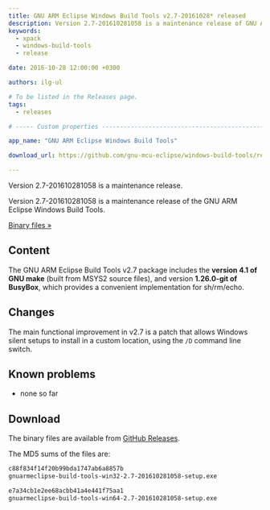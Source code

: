 ```yaml
---
title: GNU ARM Eclipse Windows Build Tools v2.7-20161028* released
description: Version 2.7-201610281058 is a maintenance release of GNU ARM Eclipse Windows Build Tools.
keywords:
  - xpack
  - windows-build-tools
  - release

date: 2016-10-28 12:00:00 +0300

authors: ilg-ul

# To be listed in the Releases page.
tags:
  - releases

# ----- Custom properties -----------------------------------------------------

app_name: "GNU ARM Eclipse Windows Build Tools"

download_url: https://github.com/gnu-mcu-eclipse/windows-build-tools/releases/tag/v2.7/

---
```


<head>
  <title>{frontMatter.title}</title>
  <meta property="og:title" content={frontMatter.title} />
</head>

Version 2.7-201610281058 is a maintenance release.

<!-- truncate -->

Version 2.7-201610281058 is a maintenance release of the GNU ARM Eclipse Windows Build Tools.

<!-- truncate -->

<p><a href={frontMatter.download_url}>Binary files »</a></p>

## Content

The GNU ARM Eclipse Build Tools v2.7 package includes the **version 4.1 of GNU make** (built from MSYS2 source files), and version **1.26.0-git of BusyBox**, which provides a convenient implementation for sh/rm/echo.

## Changes

The main functional improvement in v2.7 is a patch that allows Windows silent setups to install in a custom location, using the `/D` command line switch.

## Known problems

* none so far

## Download

The binary files are available from <a href={frontMatter.download_url}>GitHub Releases</a>.

The MD5 sums of the files are:

```txt
c88f834f14f20b99bda1747ab6a8857b
gnuarmeclipse-build-tools-win32-2.7-201610281058-setup.exe

e7a34cb1e2ee68acbb41a4e441f75aa1
gnuarmeclipse-build-tools-win64-2.7-201610281058-setup.exe
```
